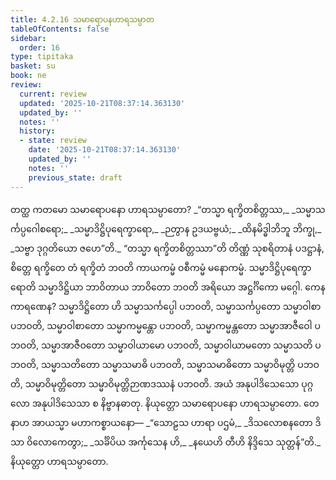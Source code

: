 ```yaml
---
title: 4.2.16 သမာရောပနဟာရသမ္ပာတ
tableOfContents: false
sidebar:
  order: 16
type: tipitaka
basket: su
book: ne
review:
  current: review
  updated: '2025-10-21T08:37:14.363130'
  updated_by: ''
  notes: ''
  history:
  - state: review
    date: '2025-10-21T08:37:14.363130'
    updated_by: ''
    notes: ''
    previous_state: draft
---
```



<DynamicBreadcrumb />


<ReviewStatus review={frontmatter.review} showDetails={true} />

<HypothesisAnnotation frontmatter={frontmatter} />

<Division number="78" book="ne" e="ch" v="27" p="90">

<Paragraph number="540" book="ne">
တတ္ထ ကတမော သမာရောပနော ဟာရသမ္ပာတော?
</Paragraph>

<Paragraph number="541" type="verses" book="ne">
_“တသ္မာ ရက္ခိတစိတ္တဿ,_  
_သမ္မာသင်္ကပ္ပဂေါစရော;_  
_သမ္မာဒိဋ္ဌိပုရေက္ခာရော,_  
_ဉတွာန ဥဒယဗ္ဗယံ;_  
_ထိနမိဒ္ဓါဘိဘူ ဘိက္ခု,_  
_သဗ္ဗာ ဒုဂ္ဂတိယော ဇဟေ”တိ._  

</Paragraph>

<Paragraph number="542" book="ne">
“တသ္မာ ရက္ခိတစိတ္တဿာ”တိ တိဏ္ဏံ သုစရိတာနံ ပဒဋ္ဌာနံ, စိတ္တေ ရက္ခိတေ တံ ရက္ခိတံ ဘဝတိ ကာယကမ္မံ ဝစီကမ္မံ မနောကမ္မံ. သမ္မာဒိဋ္ဌိပုရေက္ခာရောတိ သမ္မာဒိဋ္ဌိယာ ဘာဝိတာယ ဘာဝိတော ဘဝတိ အရိယော အဋ္ဌင်္ဂိကော မဂ္ဂေါ. ကေန ကာရဏေန? သမ္မာဒိဋ္ဌိတော ဟိ သမ္မာသင်္ကပ္ပေါ ပဘဝတိ, သမ္မာသင်္ကပ္ပတော သမ္မာဝါစာ ပဘဝတိ, သမ္မာဝါစာတော သမ္မာကမ္မန္တော ပဘဝတိ, သမ္မာကမ္မန္တတော သမ္မာအာဇီဝေါ ပဘဝတိ, သမ္မာအာဇီဝတော သမ္မာဝါယာမော ပဘဝတိ, သမ္မာဝါယာမတော သမ္မာသတိ ပဘဝတိ, သမ္မာသတိတော သမ္မာသမာဓိ ပဘဝတိ, သမ္မာသမာဓိတော သမ္မာဝိမုတ္တိ ပဘဝတိ, သမ္မာဝိမုတ္တိတော သမ္မာဝိမုတ္တိဉာဏဒဿနံ ပဘဝတိ. အယံ အနုပါဒိသေသော ပုဂ္ဂလော အနုပါဒိသေသာ စ နိဗ္ဗာနဓာတု.

</Paragraph>
</Division>

<Paragraph number="543" type="center" book="ne">
နိယုတ္တော သမာရောပနော ဟာရသမ္ပာတော.


</Paragraph>

<Paragraph number="544" type="center" book="ne">
တေနာဟ အာယသ္မာ မဟာကစ္စာယနော—
</Paragraph>

<Paragraph number="545" type="verses" book="ne">
_“သောဠသ ဟာရာ ပဌမံ,_  
_ဒိသလောစနတော ဒိသာ ဝိလောကေတွာ;_  
_သင်္ခိပိယ အင်္ကုသေန ဟိ,_  
_နယေဟိ တီဟိ နိဒ္ဒိသေ သုတ္တန်”တိ._  


</Paragraph>

<Paragraph number="546" type="center" book="ne">
နိယုတ္တော ဟာရသမ္ပာတော.
</Paragraph>